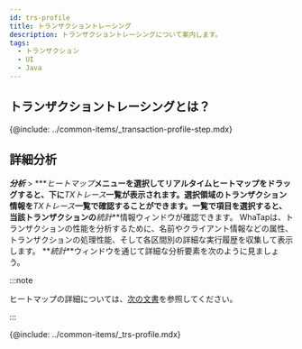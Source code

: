 ```yaml
---
id: trs-profile
title: トランザクショントレーシング
description: トランザクショントレーシングについて案内します。
tags:
  - トランザクション
  - UI
  - Java
---
```


## トランザクショントレーシングとは？

{@include: ../common-items/_transaction-profile-step.mdx} 

## 詳細分析

**_分析_** > \***_ヒートマップ_**メニューを選択してリアルタイムヒートマップをドラッグすると、下に**_TXトレース_**一覧が表示されます。選択領域のトランザクション情報を**_TXトレース_**一覧で確認することができます。一覧で項目を選択すると、当該トランザクションの**_統計_**情報ウィンドウが確認できます。 WhaTapは、トランザクションの性能を分析するために、名前やクライアント情報などの属性、トランザクションの処理性能、そして各区間別の詳細な実行履歴を収集して表示します。 **_統計_**ウィンドウを通じて詳細な分析要素を次のように見ましょう。 

:::note

ヒートマップの詳細については、[次の文書](trs-view#details)を参照してください。 

:::

{@include: ../common-items/_trs-profile.mdx} 
